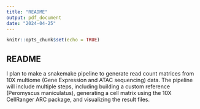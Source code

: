 ```yaml
---
title: "README"
output: pdf_document
date: "2024-04-25"
---
```


```r
knitr::opts_chunk$set(echo = TRUE)
```

## README

I plan to make a snakemake pipeline to generate read count matrices from 10X multiome (Gene Expression and ATAC sequencing) data. The pipeline will include multiple steps, including building a custom reference (Peromyscus maniculatus), generating a cell matrix using the 10X CellRanger ARC package, and visualizing the result files.

